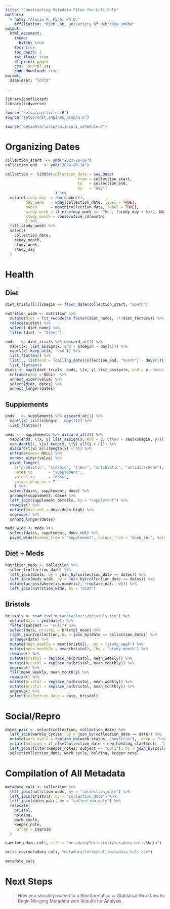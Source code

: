 ```yaml
---
title: "Constructing Metadata Files for Culi Only"
authors:
  - name: "Alicia M. Rich, Ph.D."
    affiliation: "Rich Lab, University of Nebraska Omaha"
output:
  html_document:
    theme:
      bslib: true
    toc: true
    toc_depth: 3
    toc_float: true
    df_print: paged
    css: journal.css
    code_download: true
params:
  sampleset: "loris"
                     
---
```


```r
library(conflicted)
library(tidyverse)

source("setup/conflicted.R")
source("setup/knit_engines_simple.R")

source("metadata/loris/culi/culi_schedule.R")
```


# Organizing Dates

```r
collection_start  <- ymd("2023-10-26")
collection_end   <- ymd("2024-05-14")
```

```r
collection <- tibble(collection_date = seq.Date(
                                from = collection_start, 
                                to   = collection_end, 
                                by   = "day")
                      ) %>%
  mutate(study_day  = row_number(),
         day_week   = wday(collection_date, label = TRUE),
         month      = month(collection_date, label = TRUE),
         study_week = if_else(day_week == "Thu", (study_day + 6)/7, NA),
         study_month = consecutive_id(month)
         ) %>%
  fill(study_week) %>%
  select(
    collection_date,
    study_month,
    study_week,
    study_day
  )
```


# Health

## Diet

```r
diet_trials[[1]]$begin <- floor_date(collection_start, "month")

nutrition_wide <- nutrition %>%
  mutate(diet = fct_recode(as.factor(diet_name), !!!diet_factors)) %>%
  relocate(diet) %>%
  select(-diet_name) %>%
  filter(diet != "Other")

ends   <- diet_trials %>% discard_at(1) %>%
  map(\(x) list_assign(x, end = x$begin - day(1))) %>%
  map(\(x) keep_at(x, "end")) %>%
  list_flatten() %>%
  list(., list(end = (ceiling_date(collection_end, "month") - days(1)))) %>%
  list_flatten()
diets <- map2(diet_trials, ends, \(x, y) list_assign(x, end = y, dates = seq(x$begin, y))) %>%
  enframe(name = NULL)  %>%
  unnest_wider(value) %>%
  select(diet, dates) %>%
  unnest_longer(dates)

```

## Supplements


```r
ends   <- supplements %>% discard_at(1) %>%
  map(\(x) list(x$begin - day(1))) %>%
  list_flatten()

meds <-  supplements %>% discard_at(21) %>%
  map2(ends, \(x, y) list_assign(x, end = y, dates = seq(x$begin, y))) %>%
  map_depth(1, \(x) keep(x, \(y) all(y > 0))) %>%
  discard(\(x) all(length(x) < 4)) %>%
  enframe(name= NULL) %>%
  unnest_wider(value) %>%
  pivot_longer(
    c("probiotic", "steroid", "fiber", "antibiotic", "antidiarrheal"),
    names_to       = "supplement",
    values_to      = "dose",
    values_drop_na = T
    ) %>%
  select(dates, supplement, dose) %>%
  arrange(supplement, dose) %>%
  left_join(supplement_details, by = "supplement") %>%
  rowwise() %>%
  mutate(dose_rel = dose/dose_high) %>%
  ungroup() %>%
  unnest_longer(dates)

meds_wide <- meds %>%
  select(dates, supplement, dose_rel) %>%
  pivot_wider(names_from = "supplement", values_from = "dose_rel", values_fill = 0)
```


## Diet + Meds

```r
nutrition_meds <- collection %>%
  select(collection_date) %>%
  left_join(diets, by = join_by(collection_date == dates)) %>%
  left_join(meds_wide, by = join_by(collection_date == dates)) %>%
  mutate(across(where(is.numeric), ~replace_na(., 0))) %>%
  left_join(nutrition_wide, by = "diet")
```

## Bristols

```r
bristols <- read_tsv("metadata/loris/bristols.tsv") %>%
  mutate(date = ymd(date)) %>%
  filter(subject == "culi") %>%
  select(date, bristol = bristol_mean) %>%
  right_join(collection, by = join_by(date == collection_date)) %>%
  arrange(date) %>%
  mutate(mean_weekly = mean(bristol), .by = "study_week") %>%
  mutate(mean_monthly = mean(bristol), .by = "study_month") %>%
  rowwise() %>%
  mutate(bristol = replace_na(bristol, mean_weekly)) %>%
  mutate(bristol = replace_na(bristol, mean_monthly)) %>%
  ungroup() %>%
  fill(mean_weekly, mean_monthly) %>%
  rowwise() %>%
  mutate(bristol = replace_na(bristol, mean_weekly)) %>%
  mutate(bristol = replace_na(bristol, mean_monthly)) %>%
  ungroup() %>%
  select(collection_date = date, bristol)

```

# Social/Repro

```r
dates_pair <- select(collection, collection_date) %>%
  left_join(warble_cycles, by = join_by(collection_date == date)) %>%
  mutate(warb_cycle = replace_na(warb_status, "anestrus"), .keep = "unused") %>%
  mutate(holding = if_else(collection_date < new_holding_start$culi, "old", "new")) %>%
  left_join(filter(keeper_notes, subject == "culi"), by = join_by(collection_date == date)) %>%
  select(collection_date, warb_cycle, holding, keeper_note)
```

# Compilation of All Metadata

```r
metadata_culi <- collection %>%
  left_join(nutrition_meds, by = "collection_date") %>%
  left_join(bristols, by = "collection_date") %>%
  left_join(dates_pair, by = "collection_date") %>%
  relocate(
    bristol,
    holding, 
    warb_cycle, 
    keeper_note,
    .after = steroid
  )

save(metadata_culi, file = "metadata/loris/culi/metadata_culi.RData")

write_csv(metadata_culi, "metadata/loris/culi/metadata_culi.csv")

metadata_culi
```

# Next Steps

>Now you should proceed to a Bioinformatics or Statistical Workflow to Begin Merging Metadata with Results for Analysis.





